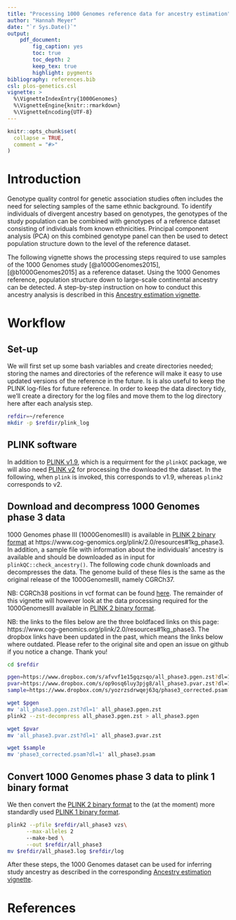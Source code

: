 ```yaml
---
title: "Processing 1000 Genomes reference data for ancestry estimation"
author: "Hannah Meyer"
date: "`r Sys.Date()`"
output:
    pdf_document:
        fig_caption: yes
        toc: true
        toc_depth: 2
        keep_tex: true
        highlight: pygments
bibliography: references.bib
csl: plos-genetics.csl
vignette: >
  %\VignetteIndexEntry{1000Genomes}
  %\VignetteEngine{knitr::rmarkdown}
  %\VignetteEncoding{UTF-8}
---
```


```r
knitr::opts_chunk$set(
  collapse = TRUE,
  comment = "#>"
)
```
# Introduction
Genotype quality control for genetic association studies often includes the need
for selecting samples of the same ethnic background.
To identify individuals of divergent ancestry based on genotypes, the genotypes
of the study population can be combined with genotypes of a reference dataset
consisting of individuals from known ethnicities. 
Principal component analysis (PCA) on this combined genotype panel can then be
used to detect population structure down to the level of the reference dataset.

The following vignette shows the processing steps required to use samples of the
1000 Genomes study [@a1000Genomes2015],[@b1000Genomes2015] as a reference
dataset. Using the 1000 Genomes reference, population structure down to
large-scale continental ancestry can be detected. A step-by-step instruction on
how to conduct this ancestry analysis is described in this
[Ancestry estimation vignette](https://meyer-lab-cshl.github.io/plinkQC/articles/AncestryCheck.html).


# Workflow
## Set-up
We will first set up some bash variables and create directories needed; storing
the names and directories of the reference will make it easy to use 
updated versions of the reference in the future. 
Is is also useful to keep the PLINK log-files for future reference. In order to
keep the data directory tidy, we'll create a directory for the log files and
move them to the log directory here after each analysis step.

```bash
refdir=~/reference
mkdir -p $refdir/plink_log
```

## PLINK software
In addition to [PLINK v1.9](https://www.cog-genomics.org/plink/1.9/), which is a
requirment for the `plinkQC` package, we will also need
[PLINK v2](https://www.cog-genomics.org/plink/2.0/) for processing the
downloaded the dataset. In the following, when `plink` is invoked, this
corresponds to v1.9, whereas `plink2` corresponds to v2.

## Download and decompress 1000 Genomes phase 3 data
1000 Genomes phase III (1000GenomesIII) is available in
[PLINK 2 binary format](https://www.cog-genomics.org/plink/2.0/input#pgen) at https://www.cog-genomics.org/plink/2.0/resources#1kg_phase3.
In addition, a sample file with information about the individuals' ancestry
is available and should be downloaded as in input for `plinkQC::check_ancestry()`.
The following code chunk downloads and decompresses the data.
The genome build of
these files is the same as the original release of the 1000GenomesIII, namely
CGRCh37. 

NB: CGRCh38 positions in vcf format can be found [here](http://ftp.1000genomes.ebi.ac.uk/vol1/ftp/release/20130502/supporting/GRCh38_positions/).
The remainder of this vignette will however look at the data processing required
for the 1000GenomesIII available in
[PLINK 2 binary format](https://www.cog-genomics.org/plink/2.0/input#pgen).

NB: the links to the files below are the three boldfaced links on this page:
https://www.cog-genomics.org/plink/2.0/resources#1kg_phase3. The dropbox links
have been updated in the past, which means the links below where outdated.
Please refer to the original site and open an issue on github if you notice
a change. Thank you!
```bash
cd $refdir

pgen=https://www.dropbox.com/s/afvvf1e15gqzsqo/all_phase3.pgen.zst?dl=1
pvar=https://www.dropbox.com/s/op9osq6luy3pjg8/all_phase3.pvar.zst?dl=1
sample=https://www.dropbox.com/s/yozrzsdrwqej63q/phase3_corrected.psam?dl=1

wget $pgen
mv 'all_phase3.pgen.zst?dl=1' all_phase3.pgen.zst
plink2 --zst-decompress all_phase3.pgen.zst > all_phase3.pgen

wget $pvar
mv 'all_phase3.pvar.zst?dl=1' all_phase3.pvar.zst

wget $sample
mv 'phase3_corrected.psam?dl=1' all_phase3.psam
```

## Convert 1000 Genomes phase 3 data to plink 1 binary format
We then convert the
[PLINK 2 binary format](https://www.cog-genomics.org/plink/2.0/input#pgen) to the
(at the moment) more standardly used
[PLINK 1 binary format](https://www.cog-genomics.org/plink/1.9/inputbped).
```bash
plink2 --pfile $refdir/all_phase3 vzs\
      --max-alleles 2
      --make-bed \
      --out $refdir/all_phase3
mv $refdir/all_phase3.log $refdir/log
```

 
After these steps, the 1000 Genomes dataset can be used 
for inferring study ancestry as described in the corresponding
[Ancestry estimation vignette](https://meyer-lab-cshl.github.io/plinkQC/articles/AncestryCheck.html).

# References

